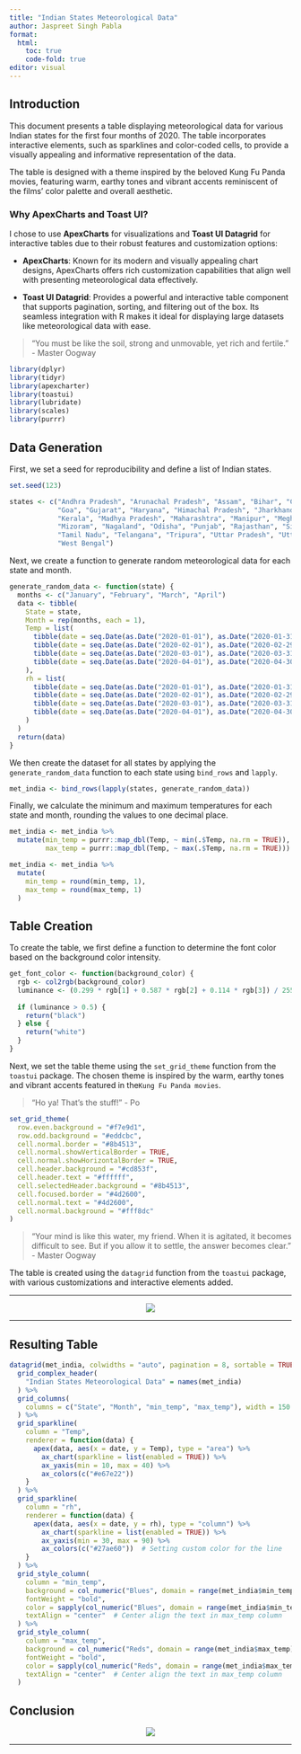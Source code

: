 ```yaml
---
title: "Indian States Meteorological Data"
author: Jaspreet Singh Pabla
format:
  html:
    toc: true
    code-fold: true
editor: visual
---
```


## Introduction

This document presents a table displaying meteorological data for various Indian states for the first four months of 2020. The table incorporates interactive elements, such as sparklines and color-coded cells, to provide a visually appealing and informative representation of the data.

The table is designed with a theme inspired by the beloved Kung Fu Panda movies, featuring warm, earthy tones and vibrant accents reminiscent of the films' color palette and overall aesthetic.

### Why ApexCharts and Toast UI?

I chose to use **ApexCharts** for visualizations and **Toast UI Datagrid** for interactive tables due to their robust features and customization options:

-   **ApexCharts**: Known for its modern and visually appealing chart designs, ApexCharts offers rich customization capabilities that align well with presenting meteorological data effectively.

-   **Toast UI Datagrid**: Provides a powerful and interactive table component that supports pagination, sorting, and filtering out of the box. Its seamless integration with R makes it ideal for displaying large datasets like meteorological data with ease.

> "You must be like the soil, strong and unmovable, yet rich and fertile." - Master Oogway

```r
library(dplyr)
library(tidyr)
library(apexcharter)
library(toastui)
library(lubridate)
library(scales)
library(purrr)
```

## Data Generation

First, we set a seed for reproducibility and define a list of Indian states.

```r
set.seed(123)

states <- c("Andhra Pradesh", "Arunachal Pradesh", "Assam", "Bihar", "Chhattisgarh", 
            "Goa", "Gujarat", "Haryana", "Himachal Pradesh", "Jharkhand", "Karnataka", 
            "Kerala", "Madhya Pradesh", "Maharashtra", "Manipur", "Meghalaya", 
            "Mizoram", "Nagaland", "Odisha", "Punjab", "Rajasthan", "Sikkim", 
            "Tamil Nadu", "Telangana", "Tripura", "Uttar Pradesh", "Uttarakhand", 
            "West Bengal")
```

Next, we create a function to generate random meteorological data for each state and month.

```r
generate_random_data <- function(state) {
  months <- c("January", "February", "March", "April")
  data <- tibble(
    State = state,
    Month = rep(months, each = 1),
    Temp = list(
      tibble(date = seq.Date(as.Date("2020-01-01"), as.Date("2020-01-31"), by = "day"), Temp = runif(31, min = 10, max = 35)),
      tibble(date = seq.Date(as.Date("2020-02-01"), as.Date("2020-02-29"), by = "day"), Temp = runif(29, min = 10, max = 35)),
      tibble(date = seq.Date(as.Date("2020-03-01"), as.Date("2020-03-31"), by = "day"), Temp = runif(31, min = 10, max = 35)),
      tibble(date = seq.Date(as.Date("2020-04-01"), as.Date("2020-04-30"), by = "day"), Temp = runif(30, min = 10, max = 35))
    ),
    rh = list(
      tibble(date = seq.Date(as.Date("2020-01-01"), as.Date("2020-01-31"), by = "day"), rh = runif(31, min = 30, max = 90)),
      tibble(date = seq.Date(as.Date("2020-02-01"), as.Date("2020-02-29"), by = "day"), rh = runif(29, min = 30, max = 90)),
      tibble(date = seq.Date(as.Date("2020-03-01"), as.Date("2020-03-31"), by = "day"), rh = runif(31, min = 30, max = 90)),
      tibble(date = seq.Date(as.Date("2020-04-01"), as.Date("2020-04-30"), by = "day"), rh = runif(30, min = 30, max = 90))
    )
  )
  return(data)
}
```

We then create the dataset for all states by applying the `generate_random_data` function to each state using `bind_rows` and `lapply`.

```r
met_india <- bind_rows(lapply(states, generate_random_data))
```

Finally, we calculate the minimum and maximum temperatures for each state and month, rounding the values to one decimal place.

```r
met_india <- met_india %>%
  mutate(min_temp = purrr::map_dbl(Temp, ~ min(.$Temp, na.rm = TRUE)),
         max_temp = purrr::map_dbl(Temp, ~ max(.$Temp, na.rm = TRUE)))

met_india <- met_india %>%
  mutate(
    min_temp = round(min_temp, 1),
    max_temp = round(max_temp, 1)
  )
```

## Table Creation

To create the table, we first define a function to determine the font color based on the background color intensity.

```r
get_font_color <- function(background_color) {
  rgb <- col2rgb(background_color)
  luminance <- (0.299 * rgb[1] + 0.587 * rgb[2] + 0.114 * rgb[3]) / 255
  
  if (luminance > 0.5) {
    return("black")
  } else {
    return("white")
  }
}
```

Next, we set the table theme using the `set_grid_theme` function from the `toastui` package. The chosen theme is inspired by the warm, earthy tones and vibrant accents featured in the`Kung Fu Panda movies`.

> "Ho ya! That's the stuff!" - Po

```r
set_grid_theme(
  row.even.background = "#f7e9d1", 
  row.odd.background = "#eddcbc", 
  cell.normal.border = "#8b4513", 
  cell.normal.showVerticalBorder = TRUE,
  cell.normal.showHorizontalBorder = TRUE,
  cell.header.background = "#cd853f", 
  cell.header.text = "#ffffff", 
  cell.selectedHeader.background = "#8b4513", 
  cell.focused.border = "#4d2600", 
  cell.normal.text = "#4d2600", 
  cell.normal.background = "#fff8dc" 
)
```

> "Your mind is like this water, my friend. When it is agitated, it becomes difficult to see. But if you allow it to settle, the answer becomes clear." - Master Oogway

The table is created using the `datagrid` function from the `toastui` package, with various customizations and interactive elements added.

------------------------------------------------------------------------

::: {style="text-align: center;"}
![](https://media.tenor.com/5F_3F7fEsH4AAAAM/stairs-kungfu-panda.gif)
:::

------------------------------------------------------------------------

## Resulting Table

```r
datagrid(met_india, colwidths = "auto", pagination = 8, sortable = TRUE, filters = TRUE) %>%
  grid_complex_header(
    "Indian States Meteorological Data" = names(met_india)
  ) %>%
  grid_columns(
    columns = c("State", "Month", "min_temp", "max_temp"), width = 150
  ) %>%
  grid_sparkline(
    column = "Temp",
    renderer = function(data) {
      apex(data, aes(x = date, y = Temp), type = "area") %>%
        ax_chart(sparkline = list(enabled = TRUE)) %>%
        ax_yaxis(min = 10, max = 40) %>%
        ax_colors(c("#e67e22"))
    }
  ) %>%
  grid_sparkline(
    column = "rh",
    renderer = function(data) {
      apex(data, aes(x = date, y = rh), type = "column") %>%
        ax_chart(sparkline = list(enabled = TRUE)) %>%
        ax_yaxis(min = 30, max = 90) %>%
        ax_colors(c("#27ae60"))  # Setting custom color for the line
    }
  ) %>%
  grid_style_column(
    column = "min_temp",
    background = col_numeric("Blues", domain = range(met_india$min_temp))(met_india$min_temp),
    fontWeight = "bold",
    color = sapply(col_numeric("Blues", domain = range(met_india$min_temp))(met_india$min_temp), get_font_color),
    textAlign = "center"  # Center align the text in max_temp column
  ) %>%
  grid_style_column(
    column = "max_temp",
    background = col_numeric("Reds", domain = range(met_india$max_temp))(met_india$max_temp),
    fontWeight = "bold",
    color = sapply(col_numeric("Reds", domain = range(met_india$max_temp))(met_india$max_temp), get_font_color),
    textAlign = "center"  # Center align the text in max_temp column
  )
```

## Conclusion

::: {style="text-align: center;"}
![](https://media.tenor.com/l05ZdpjtXCUAAAAM/destiny-meet-your-destiny.gif)
:::

------------------------------------------------------------------------
